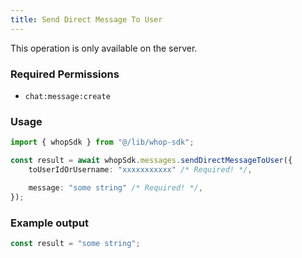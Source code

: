```yaml
---
title: Send Direct Message To User
---
```

<Note>This operation is only available on the server.</Note>

### Required Permissions
 - `chat:message:create`

### Usage

```typescript
import { whopSdk } from "@/lib/whop-sdk";

const result = await whopSdk.messages.sendDirectMessageToUser({
	toUserIdOrUsername: "xxxxxxxxxxx" /* Required! */,

	message: "some string" /* Required! */,
});

```

### Example output

```typescript
const result = "some string";

```
